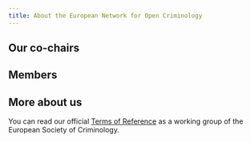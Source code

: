 ```yaml
---
title: About the European Network for Open Criminology
---
```



## Our co-chairs


## Members



## More about us

You can read our official [Terms of Reference](./terms-of-reference.html) as a working group of the European Society of Criminology.
